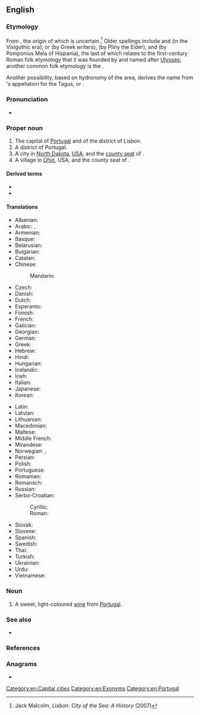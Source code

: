 ==English==
{{wikipedia}}
{{slim-wp|Lisbon (disambiguation)}}

===Etymology===
From {{der|en|la|Olisīpō}}, the origin of which is uncertain.<ref name="JM">Jack Malcolm, ''Lisbon: City of the Sea: A History'' (2007)</ref> Older spellings include {{m|la|Ulixbona}} and {{m|la|Ulixbuna}} (in the Visigothic era); {{m|grc|Ὀλισσιπών}} or {{m|grc|Ὀλισσιπόνα}} (by Greek writers), {{m|la|Olisippo}} (by Pliny the Elder), and {{m|la|Ulyssippo}} (by Pomponius Mela of Hispania), the last of which relates to the first-century Roman folk etymology that it was founded by and named after [[Ulysses]]; another common folk etymology is the {{noncog|phn|𐤏𐤋𐤉𐤑 𐤏𐤁𐤀|tr=Alis-Ubo|t=safe harbour}}.

Another possibility, based on hydronomy of the area, derives the name from {{der|en|qfa-sub-ibe}}'s appellation for the Tagus, {{m|und|Lisso}} or {{m|und|Lucio}}.

===Pronunciation===
* {{IPA|en|/ˈlɪzbən/}}

===Proper noun===
{{en-proper noun}}

# The capital of [[Portugal]] and of the district of Lisbon.
# A district of Portugal.
# A city in [[North Dakota]], [[USA]], and the [[county seat]] of {{l|en|Ransom County}}.
# A village in [[Ohio]], USA, and the county seat of {{l|en|Columbiana County}}.

====Derived terms====
* {{l|en|Lisboner}}
* {{l|en|Lisbonite}}

====Translations====
{{trans-top|capital of Portugal}}
* Albanian: {{t|sq|Lisbonës}}
* Arabic: {{t|ar|لِشْبُونَة|f}}, {{qualifier|archaic}} {{t|ar|أُشْبُونَة|f}}
* Armenian: {{t+|hy|Լիսաբոն}}
* Basque: {{t+|eu|Lisboa}}
* Belarusian: {{t|be|Лісабо́н|m}}
* Bulgarian: {{t|bg|Лисабон|m}}
* Catalan: {{t|ca|Lisboa|f}}
* Chinese:
*: Mandarin: {{t+|cmn|里斯本|tr=Lǐsīběn|sc=Hani}}
* Czech: {{t+|cs|Lisabon|m}}
* Danish: {{t|da|Lissabon}}
* Dutch: {{t+|nl|Lissabon|n}}
* Esperanto: {{t|eo|Lisbono}}
* Finnish: {{t+|fi|Lissabon}}
* French: {{t+|fr|Lisbonne|f}}
* Galician: {{t+|gl|Lisboa|f}}
* Georgian: {{t|ka|ლისაბონი}}
* German: {{t+|de|Lissabon|n}}
* Greek: {{t|el|Λισσαβώνα|f}}
* Hebrew: {{t|he|ליסבון}}
* Hindi: {{t|hi|लिस्बन}}
* Hungarian: {{t+|hu|Lisszabon}}
* Icelandic: {{t|is|Lissabon|f}}
* Irish: {{t|ga|Liospóin|f}}
* Italian: {{t+|it|Lisbona|f}}
* Japanese: {{t+|ja|リスボン|tr=Risubon}}
* Korean: {{t+|ko|리스본}}
{{trans-mid}}
* Latin: {{t|la|Olisīpō}}
* Latvian: {{t|lv|Lisabona|f}}
* Lithuanian: {{t+|lt|Lisabona|f}}
* Macedonian: {{t|mk|Ли́сабон|m}}
* Maltese: {{t|mt|Lisbona}}
* Middle French: {{t|frm|Lissebonne}}
* Mirandese: {{t|mwl|Lisboua}}
* Norwegian: {{t+|no|Lisboa}}, {{t+|no|Lissabon}}
* Persian: {{t|fa|لیسبون|tr=lisbon}}
* Polish: {{t+|pl|Lizbona|f}}
* Portuguese: {{t+|pt|Lisboa|f}}
* Romanian: {{t+|ro|Lisabona}}
* Romansch: {{t|rm|Lisbona|f}}
* Russian: {{t+|ru|Лиссабо́н|m}}
* Serbo-Croatian:
*: Cyrillic: {{t|sh|Лисабон|m|sc=Cyrl}}
*: Roman: {{t|sh|Lisabon|m}}
* Slovak: {{t|sk|Lisabon|m}}
* Slovene: {{t+|sl|Lizbóna|f}}
* Spanish: {{t+|es|Lisboa|f}}
* Swedish: {{t+|sv|Lissabon}}
* Thai: {{t+|th|ลิสบอน}}
* Turkish: {{t|tr|Lizbon}}
* Ukrainian: {{t|uk|Лісабо́н|m}}
* Urdu: {{t|ur|لسبن|tr=lisban}}
* Vietnamese: {{t|vi|Lisboa}}
{{trans-bottom}}

===Noun===
{{en-noun|?}}

# A sweet, light-coloured [[wine]] from [[Portugal]].

===See also===
* {{l|en|Lisboa}}

===References===
<references/>

===Anagrams===
* {{anagrams|en|a=bilnos|Bolins|bolins}}

[[Category:en:Capital cities]]
[[Category:en:Exonyms]]
[[Category:en:Portugal]]
{{topics|en|North Dakota, USA|Ohio, USA}}